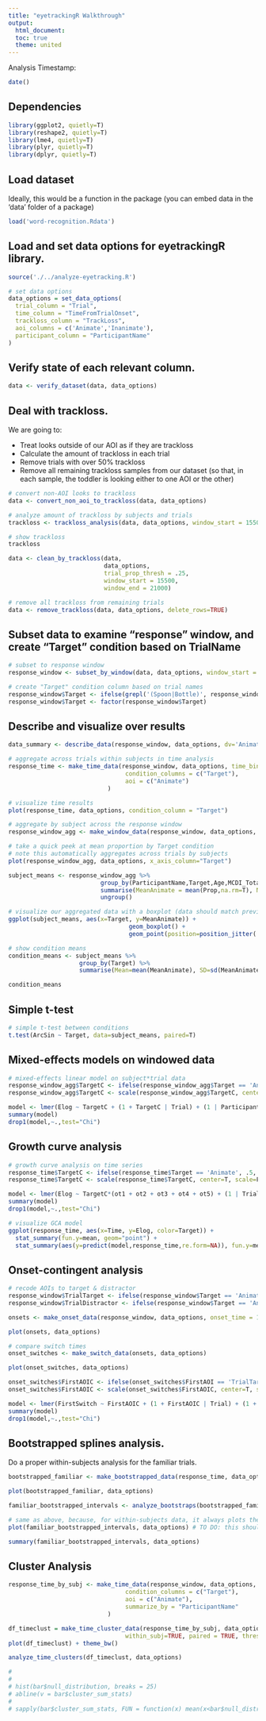 ```yaml
---
title: "eyetrackingR Walkthrough"
output:
  html_document:
  toc: true
  theme: united
---
```

  
Analysis Timestamp:
```r
date()
```

## Dependencies

```r
library(ggplot2, quietly=T)
library(reshape2, quietly=T)
library(lme4, quietly=T)
library(plyr, quietly=T)
library(dplyr, quietly=T)
```

## Load dataset

Ideally, this would be a function in the package (you can embed data in the 'data' folder of a package)

```r
load('word-recognition.Rdata')
```

## Load and set data options for **eyetrackingR** library.

```r
source('./../analyze-eyetracking.R')

# set data options
data_options = set_data_options( 
  trial_column = "Trial",
  time_column = "TimeFromTrialOnset",
  trackloss_column = "TrackLoss",
  aoi_columns = c('Animate','Inanimate'),
  participant_column = "ParticipantName"
)
```

## Verify state of each relevant column.

```r
data <- verify_dataset(data, data_options)
```

## Deal with trackloss.

We are going to:

* Treat looks outside of our AOI as if they are trackloss
* Calculate the amount of trackloss in each trial
* Remove trials with over 50% trackloss
* Remove all remaining trackloss samples from our dataset (so that, in each sample, the toddler is looking either to one AOI or the other)

```r
# convert non-AOI looks to trackloss
data <- convert_non_aoi_to_trackloss(data, data_options)

# analyze amount of trackloss by subjects and trials
trackloss <- trackloss_analysis(data, data_options, window_start = 15500, window_end = 21000)

# show trackloss
trackloss

data <- clean_by_trackloss(data,
                           data_options, 
                           trial_prop_thresh = .25,
                           window_start = 15500,
                           window_end = 21000)

# remove all trackloss from remaining trials
data <- remove_trackloss(data, data_options, delete_rows=TRUE)
```

## Subset data to examine "response" window, and create "Target" condition based on TrialName

```r
# subset to response window
response_window <- subset_by_window(data, data_options, window_start = 15500, window_end = 21000)

# create "Target" condition column based on trial names
response_window$Target <- ifelse(grepl('(Spoon|Bottle)', response_window$Trial), 'Inanimate', 'Animate')
response_window$Target <- factor(response_window$Target)
```

## Describe and visualize over results

```r
data_summary <- describe_data(response_window, data_options, dv='Animate', factors=c('ParticipantName','Target'))

# aggregate across trials within subjects in time analysis
response_time <- make_time_data(response_window, data_options, time_bin_size = 100, 
                                 condition_columns = c("Target"),
                                 aoi = c("Animate")
                            )

# visualize time results
plot(response_time, data_options, condition_column = "Target")

# aggregate by subject across the response window
response_window_agg <- make_window_data(response_window, data_options, aoi='Animate', condition_columns=c('Target','Age','MCDI_Total'))

# take a quick peek at mean proportion by Target condition
# note this automatically aggregates across trials by subjects
plot(response_window_agg, data_options, x_axis_column="Target")

subject_means <- response_window_agg %>%
                          group_by(ParticipantName,Target,Age,MCDI_Total) %>%
                          summarise(MeanAnimate = mean(Prop,na.rm=T), N=length(Prop), ArcSin = asin(sqrt(MeanAnimate))) %>%
                          ungroup()

# visualize our aggregated data with a boxplot (data should match previous plot)
ggplot(subject_means, aes(x=Target, y=MeanAnimate)) +
                                  geom_boxplot() +
                                  geom_point(position=position_jitter(.1))

# show condition means
condition_means <- subject_means %>%
                    group_by(Target) %>%
                    summarise(Mean=mean(MeanAnimate), SD=sd(MeanAnimate), N=length(MeanAnimate))

condition_means
```

## Simple t-test

```r
# simple t-test between conditions
t.test(ArcSin ~ Target, data=subject_means, paired=T)
```

## Mixed-effects models on windowed data

```r
# mixed-effects linear model on subject*trial data
response_window_agg$TargetC <- ifelse(response_window_agg$Target == 'Animate', .5, -.5)
response_window_agg$TargetC <- scale(response_window_agg$TargetC, center=T, scale=F)

model <- lmer(Elog ~ TargetC + (1 + TargetC | Trial) + (1 | ParticipantName), data = response_window_agg, REML = F)
summary(model)
drop1(model,~.,test="Chi")
```

## Growth curve analysis

```r
# growth curve analysis on time series
response_time$TargetC <- ifelse(response_time$Target == 'Animate', .5, -.5)
response_time$TargetC <- scale(response_time$TargetC, center=T, scale=F)

model <- lmer(Elog ~ TargetC*(ot1 + ot2 + ot3 + ot4 + ot5) + (1 | Trial) + (1 | ParticipantName), data = response_time, REML = F)
summary(model)
drop1(model,~.,test="Chi")

# visualize GCA model
ggplot(response_time, aes(x=Time, y=Elog, color=Target)) +
  stat_summary(fun.y=mean, geom="point") +
  stat_summary(aes(y=predict(model,response_time,re.form=NA)), fun.y=mean, geom="line", linetype='solid', size=2)
```

## Onset-contingent analysis

```r
# recode AOIs to target & distractor
response_window$TrialTarget <- ifelse(response_window$Target == 'Animate', response_window$Animate, response_window$Inanimate)
response_window$TrialDistractor <- ifelse(response_window$Target == 'Animate', response_window$Inanimate, response_window$Animate)

onsets <- make_onset_data(response_window, data_options, onset_time = 15500, fixation_window_length = 100, target_aoi='TrialTarget')

plot(onsets, data_options)

# compare switch times
onset_switches <- make_switch_data(onsets, data_options)

plot(onset_switches, data_options) 

onset_switches$FirstAOIC <- ifelse(onset_switches$FirstAOI == 'TrialTarget', .5, -.5)
onset_switches$FirstAOIC <- scale(onset_switches$FirstAOIC, center=T, scale=F)

model <- lmer(FirstSwitch ~ FirstAOIC + (1 + FirstAOIC | Trial) + (1 + FirstAOIC | ParticipantName), data=onset_switches, REML=F)
summary(model)
drop1(model,~.,test="Chi")
```

## Bootstrapped splines analysis.

Do a proper within-subjects analysis for the familiar trials.

```r
bootstrapped_familiar <- make_bootstrapped_data(response_time, data_options, condition_column = 'Target', within_subj = TRUE, samples = 1000, resolution = 100, alpha = .05, smoother = 'smooth.spline') 

plot(bootstrapped_familiar, data_options)

familiar_bootstrapped_intervals <- analyze_bootstraps(bootstrapped_familiar, data_options)

# same as above, because, for within-subjects data, it always plots the difference score estimates
plot(familiar_bootstrapped_intervals, data_options) # TO DO: this should tell you in which direction the difference was taken

summary(familiar_bootstrapped_intervals, data_options)
```


## Cluster Analysis

```r
response_time_by_subj <- make_time_data(response_window, data_options, time_bin_size = 100, 
                                 condition_columns = c("Target"),
                                 aoi = c("Animate"), 
                                 summarize_by = "ParticipantName"
                            )

df_timeclust = make_time_cluster_data(response_time_by_subj, data_options, condition_column = "Target", 
                                 within_subj=TRUE, paired = TRUE, threshold = 3.25)
plot(df_timeclust) + theme_bw()

analyze_time_clusters(df_timeclust, data_options)

# 
# 
# hist(bar$null_distribution, breaks = 25)
# abline(v = bar$cluster_sum_stats)
# 
# sapply(bar$cluster_sum_stats, FUN = function(x) mean(x<bar$null_distribution))

```





